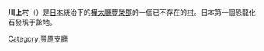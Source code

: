 {{日本町村 (廢除)|
自治體名=川上|
町村=村|
町村章=|
日文原名=川上村|
平假名=かわかみむら|
羅馬字拼音=Kawakami-mura|
都道府縣=樺太廳|
廢除時間=1949年6月1日| 
廢除理由=放棄領土主權| 
廢除時處置=|
現在自治體=|
支廳=豐原支廳|
郡=豐榮郡|
編號=|
面積=|
邊界未定=|
人口=5,720|
統計時間=1941年12月1日 |
自治體=|
樹=|
花=|
鳥=|
其他象徵物=|
其他象徵=|
郵遞區號=|
所在地=|
電話號碼=|
外部連結=|
經度=|
緯度=|
地圖=|
註記=|
}}

'''川上村'''（{{jpn|j=川上村|hg=かわかみむら|rm=Kawakami mura|f=y}}）是[[日本|日本]]統治下的[[樺太廳|樺太廳]][[豐榮郡|豐榮郡]]的一個已不存在的[[村|村]]。日本第一個恐龍化石發現于該地。

{{豐原支廳}}
[[Category:豐原支廳|Category:豐原支廳]]
